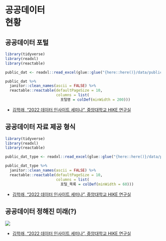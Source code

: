 
# 공공데이터 <br> 현황

## 공공데이터 포털 {.smaller}


```r
library(tidyverse)
library(readxl)
library(reactable)

public_dat <- readxl::read_excel(glue::glue("{here::here()}/data/public-data.xlsx"), sheet = "현황")

public_dat %>% 
  janitor::clean_names(ascii = FALSE) %>% 
  reactable::reactable(defaultPageSize = 10,
                       columns = list(
                         포털명 = colDef(minWidth = 200)))

```


::: aside
- [김학래, "2022 데이터 인사이트 세미나", 중앙대학교 HIKE 연구실](https://forum.datahub.kr/t/topic/128)   
:::


## 공공데이터 자료 제공 형식 {.smaller}


```r
library(tidyverse)
library(readxl)
library(reactable)

public_dat_type <- readxl::read_excel(glue::glue("{here::here()}/data/public-data.xlsx"), sheet = "서비스유형")

public_dat_type %>% 
  janitor::clean_names(ascii = FALSE) %>% 
  reactable::reactable(defaultPageSize = 10,
                       columns = list(
                         포털_목록 = colDef(minWidth = 60)))

```


::: aside
- [김학래, "2022 데이터 인사이트 세미나", 중앙대학교 HIKE 연구실](https://forum.datahub.kr/t/topic/128)   
:::


## 공공데이터 정해진 미래(?)



![](img/public/hike-data-insight.jpg)



::: aside
- [김학래, "2022 데이터 인사이트 세미나", 중앙대학교 HIKE 연구실](https://forum.datahub.kr/t/topic/128)   
:::

